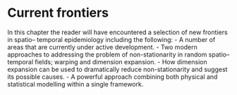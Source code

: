 # Current frontiers  {#frontiers}


In this chapter the reader will have encountered a selection of new frontiers in spatio– temporal epidemiology including the following:
- A number of areas that are currently under active development.
- Two modern approaches to addressing the problem of non-stationarity in random spatio– temporal fields; warping and dimension expansion.
- How dimension expansion can be used to dramatically reduce non-stationarity and suggest its possible causes.
- A powerful approach combining both physical and statistical modelling within a single framework.

